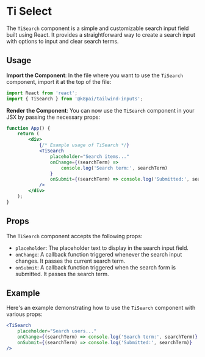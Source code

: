 # Ti Select

The `TiSearch` component is a simple and customizable search input field built using React. It provides a straightforward way to create a search input with options to input and clear search terms.

## Usage

**Import the Component**: In the file where you want to use the `TiSearch` component, import it at the top of the file:

```jsx copy {2}
import React from 'react';
import { TiSearch } from '@k8pai/tailwind-inputs';
```

**Render the Component**: You can now use the `TiSearch` component in your JSX by passing the necessary props:

```jsx copy {5-11}
function App() {
	return (
		<div>
			{/* Example usage of TiSearch */}
			<TiSearch
				placeholder="Search items..."
				onChange={(searchTerm) =>
					console.log('Search term:', searchTerm)
				}
				onSubmit={(searchTerm) => console.log('Submitted:', searchTerm)}
			/>
		</div>
	);
}
```

## Props

The `TiSearch` component accepts the following props:

-   `placeholder`: The placeholder text to display in the search input field.
-   `onChange`: A callback function triggered whenever the search input changes. It passes the current search term.
-   `onSubmit`: A callback function triggered when the search form is submitted. It passes the search term.

## Example

Here's an example demonstrating how to use the `TiSearch` component with various props:

```jsx copy
<TiSearch
	placeholder="Search users..."
	onChange={(searchTerm) => console.log('Search term:', searchTerm)}
	onSubmit={(searchTerm) => console.log('Submitted:', searchTerm)}
/>
```
